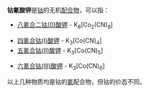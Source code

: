 '''钴氰酸钾'''是[[钴|钴]]的无机[[配合物|配合物]]，可以指：
* [[八氰合二钴(0)酸钾|八氰合二钴(0)酸钾]] - K<sub>8</sub>[Co<sub>2</sub>(CN)<sub>8</sub>]

* [[四氰合钴(I)酸钾|四氰合钴(I)酸钾]] - K<sub>3</sub>[Co(CN)<sub>4</sub>]
* [[五氰合钴(II)酸钾|五氰合钴(II)酸钾]] - K<sub>3</sub>[Co(CN)<sub>5</sub>]

* [[六氰合钴(III)酸钾|六氰合钴(III)酸钾]] - K<sub>3</sub>[Co(CN)<sub>6</sub>]

以上几种物质均是钴的[[氰|氰]]配合物，但钴的价态不同。
{{disambig|Cat=化学消歧义|钴}}